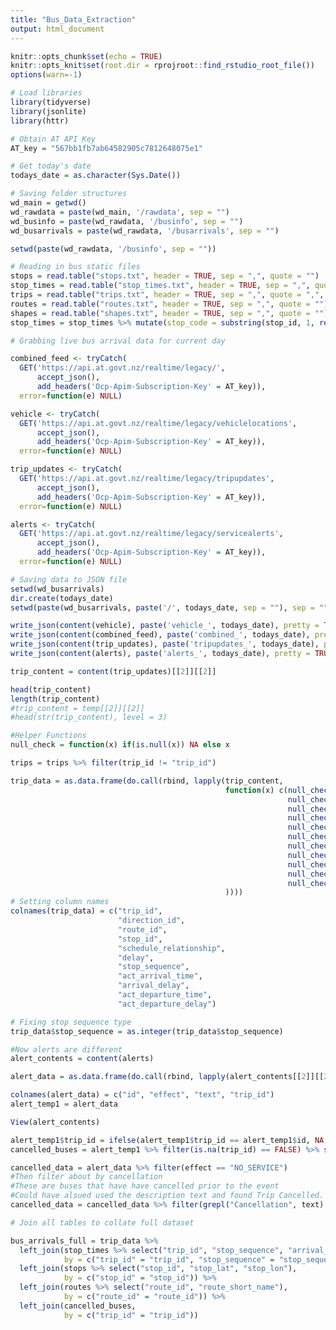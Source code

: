 ```yaml
---
title: "Bus_Data_Extraction"
output: html_document
---
```


```r
knitr::opts_chunk$set(echo = TRUE)
knitr::opts_knit$set(root.dir = rprojroot::find_rstudio_root_file())
options(warn=-1)
```

```r
# Load libraries
library(tidyverse)
library(jsonlite)
library(httr)
```

```r
# Obtain AT API Key
AT_key = "567bb1fb7ab64582905c7812648075e1"

# Get today's date
todays_date = as.character(Sys.Date())

# Saving folder structures
wd_main = getwd()
wd_rawdata = paste(wd_main, '/rawdata', sep = "")
wd_businfo = paste(wd_rawdata, '/businfo', sep = "")
wd_busarrivals = paste(wd_rawdata, '/busarrivals', sep = "")
```

```r
setwd(paste(wd_rawdata, '/businfo', sep = ""))

# Reading in bus static files 
stops = read.table("stops.txt", header = TRUE, sep = ",", quote = "")
stop_times = read.table("stop_times.txt", header = TRUE, sep = ",", quote = "")
trips = read.table("trips.txt", header = TRUE, sep = ",", quote = ",", fill = TRUE)
routes = read.table("routes.txt", header = TRUE, sep = ",", quote = "")
shapes = read.table("shapes.txt", header = TRUE, sep = ",", quote = "")
stop_times = stop_times %>% mutate(stop_code = substring(stop_id, 1, regexpr("-", stop_id)[1] - 1))
```

```r
# Grabbing live bus arrival data for current day

combined_feed <- tryCatch(
  GET('https://api.at.govt.nz/realtime/legacy/',
      accept_json(),
      add_headers('Ocp-Apim-Subscription-Key' = AT_key)),
  error=function(e) NULL)

vehicle <- tryCatch(
  GET('https://api.at.govt.nz/realtime/legacy/vehiclelocations',
      accept_json(),
      add_headers('Ocp-Apim-Subscription-Key' = AT_key)),
  error=function(e) NULL)

trip_updates <- tryCatch(
  GET('https://api.at.govt.nz/realtime/legacy/tripupdates',
      accept_json(),
      add_headers('Ocp-Apim-Subscription-Key' = AT_key)),
  error=function(e) NULL)

alerts <- tryCatch(
  GET('https://api.at.govt.nz/realtime/legacy/servicealerts',
      accept_json(),
      add_headers('Ocp-Apim-Subscription-Key' = AT_key)),
  error=function(e) NULL)
```


```r
# Saving data to JSON file
setwd(wd_busarrivals)
dir.create(todays_date)
setwd(paste(wd_busarrivals, paste('/', todays_date, sep = ""), sep = ""))

write_json(content(vehicle), paste('vehicle_', todays_date), pretty = TRUE)
write_json(content(combined_feed), paste('combined_', todays_date), pretty = TRUE)
write_json(content(trip_updates), paste('tripupdates_', todays_date), pretty = TRUE)
write_json(content(alerts), paste('alerts_', todays_date), pretty = TRUE)
```

```r
trip_content = content(trip_updates)[[2]][[2]]

head(trip_content)
length(trip_content)
#trip_content = temp[[2]][[2]]
#head(str(trip_content), level = 3)

#Helper Functions
null_check = function(x) if(is.null(x)) NA else x

trips = trips %>% filter(trip_id != "trip_id")

trip_data = as.data.frame(do.call(rbind, lapply(trip_content, 
                                                function(x) c(null_check(x$trip_update$trip$trip_id),
                                                              null_check(x$trip_update$trip$direction_id),
                                                              null_check(x$trip_update$trip$route_id),
                                                              null_check(x$trip_update$stop_time_update$stop_id),
                                                              null_check(x$trip_update$trip$schedule_relationship),
                                                              null_check(x$trip_update$delay), 
                                                              null_check(x$trip_update$stop_time_update$stop_sequence),
                                                              null_check(x$trip_update$stop_time_update$arrival$time),
                                                              null_check(x$trip_update$stop_time_update$arrival$delay),
                                                              null_check(x$trip_update$stop_time_update$departure$time),
                                                              null_check(x$trip_update$stop_time_update$departure$delay)
                                                ))))
# Setting column names
colnames(trip_data) = c("trip_id", 
                        "direction_id", 
                        "route_id", 
                        "stop_id", 
                        "schedule_relationship", 
                        "delay", 
                        "stop_sequence", 
                        "act_arrival_time", 
                        "arrival_delay", 
                        "act_departure_time", 
                        "act_departure_delay")

# Fixing stop sequence type
trip_data$stop_sequence = as.integer(trip_data$stop_sequence)
```

```r
#Now alerts are different 
alert_contents = content(alerts)

alert_data = as.data.frame(do.call(rbind, lapply(alert_contents[[2]][[2]], function(x) c(n(x$id), n(x$alert$effect), n(x$alert$header_text$translation[[1]]$text), n(x$alert$informed_entity[[1]]$trip$trip_id)))))

colnames(alert_data) = c("id", "effect", "text", "trip_id")
alert_temp1 = alert_data

View(alert_contents)

alert_temp1$trip_id = ifelse(alert_temp1$trip_id == alert_temp1$id, NA, alert_temp1$trip_id)
cancelled_buses = alert_temp1 %>% filter(is.na(trip_id) == FALSE) %>% select(trip_id) %>% mutate(cancelled = TRUE)

cancelled_data = alert_data %>% filter(effect == "NO_SERVICE")
#Then filter about by cancellation 
#These are buses that have have cancelled prior to the event
#Could have alsued used the description text and found Trip Cancelled. 
cancelled_data = cancelled_data %>% filter(grepl("Cancellation", text) == TRUE) %>% select(trip_id) %>% mutate(cancelled = TRUE)
```


```r
# Join all tables to collate full dataset

bus_arrivals_full = trip_data %>% 
  left_join(stop_times %>% select("trip_id", "stop_sequence", "arrival_time", "departure_time"), 
            by = c("trip_id" = "trip_id", "stop_sequence" = "stop_sequence")) %>%
  left_join(stops %>% select("stop_id", "stop_lat", "stop_lon"), 
            by = c("stop_id" = "stop_id")) %>%
  left_join(routes %>% select("route_id", "route_short_name"), 
            by = c("route_id" = "route_id")) %>% 
  left_join(cancelled_buses, 
            by = c("trip_id" = "trip_id"))
```











